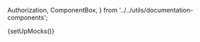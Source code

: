   Authorization,
  ComponentBox,
} from '../../utils/documentation-components';

{setUpMocks()}

<Meta
  title="Entities/BusinessDetails"
  Components="justifi-business-details"
  of={JustifiBusinessDetails}
/>

<Title />

---

Component to render detailed information about a business. You will need to first
create a business via [Business API](https://docs.justifi.tech/api-spec#tag/Business) to get
the business-id required for this component.

# Index

---

- [Props and methods](#props-and-methods)
- [Authorization](#authorization)
- [Example usage](#example-usage)

# Props and methods

---

<ArgTypes exclude={['Theme']} />

# Authorization

---

<Authorization
  actions={['read']}
  entity="business"
  identification="business_id"
/>

# Example Usage

---

<ComponentBox>
  <justifi-business-details business-id="123" auth-token="123abc" />
</ComponentBox>

---

<Source dark language="html" code={codeExampleFull} />
